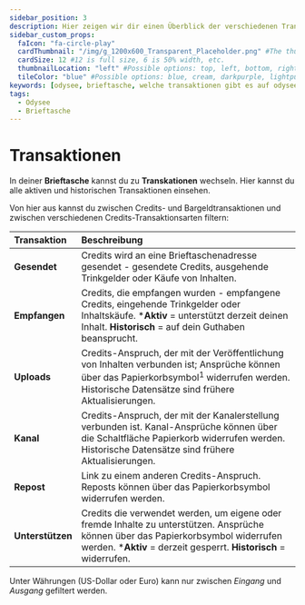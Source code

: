 ---
sidebar_position: 3
description: Hier zeigen wir dir einen Überblick der verschiedenen Transaktionen, die es auf Odysee gibt.
sidebar_custom_props:
  faIcon: "fa-circle-play"
  cardThumbnail: "/img/g_1200x600_Transparent_Placeholder.png" #The thumbnail on the category card.
  cardSize: 12 #12 is full size, 6 is 50% width, etc.
  thumbnailLocation: "left" #Possible options: top, left, bottom, right, none
  tileColor: "blue" #Possible options: blue, cream, darkpurple, lightpurple, mauve, orange, pink, none
keywords: [odysee, brieftasche, welche transaktionen gibt es auf odysee, transaktionsarten auf odysee, was bedeuten die transaktionen, was istt eine transaktion]
tags:
  - Odysee
  - Brieftasche
---

# Transaktionen

In deiner **Brieftasche** kannst du zu **Transkationen** wechseln. Hier kannst du alle aktiven und historischen Transaktionen einsehen. 

Von hier aus kannst du zwischen Credits- und Bargeldtransaktionen und zwischen verschiedenen Credits-Transaktionsarten filtern: 

| Transaktion | Beschreibung |
| :- | :- |
| **Gesendet** | Credits wird an eine Brieftaschenadresse gesendet - gesendete Credits, ausgehende Trinkgelder oder Käufe von Inhalten.
| **Empfangen** | Credits, die empfangen wurden - empfangene Credits, eingehende Trinkgelder oder Inhaltskäufe. ***Aktiv** = unterstützt derzeit deinen Inhalt. **Historisch** = auf dein Guthaben beansprucht.  
| **Uploads** | Credits-Anspruch, der mit der Veröffentlichung von Inhalten verbunden ist; Ansprüche können über das Papierkorbsymbol<sup>1</sup> widerrufen werden. Historische Datensätze sind frühere Aktualisierungen.
| **Kanal** | Credits-Anspruch, der mit der Kanalerstellung verbunden ist. Kanal-Ansprüche können über die Schaltfläche Papierkorb widerrufen werden. Historische Datensätze sind frühere Aktualisierungen.
| **Repost** | Link zu einem anderen Credits-Anspruch. Reposts können über das Papierkorbsymbol widerrufen werden.
| **Unterstützen** | Credits die verwendet werden, um eigene oder fremde Inhalte zu unterstützen. Ansprüche können über das Papierkorbsymbol widerrufen werden. ***Aktiv** = derzeit gesperrt. **Historisch** = widerrufen. 

Unter Währungen (US-Dollar oder Euro) kann nur zwischen *Eingang* und *Ausgang* gefiltert werden.